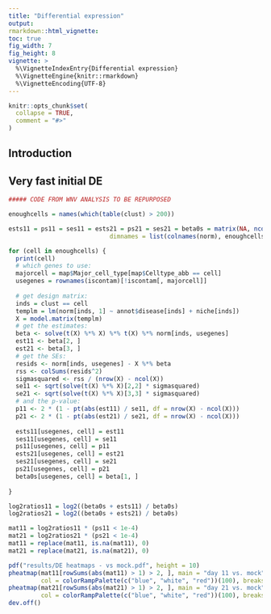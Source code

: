 ```yaml
---
title: "Differential expression"
output: 
rmarkdown::html_vignette: 
toc: true
fig_width: 7 
fig_height: 8 
vignette: >
  %\VignetteIndexEntry{Differential expression}
  %\VignetteEngine{knitr::rmarkdown}
  %\VignetteEncoding{UTF-8}
---
```

<style>
p.caption {
  font-size: 1.5em;
}
</style>
```r
knitr::opts_chunk$set(
  collapse = TRUE,
  comment = "#>"
)
```


## Introduction






## Very fast initial DE



``` r
##### CODE FROM WNV ANALYSIS TO BE REPURPOSED

enoughcells = names(which(table(clust) > 200))

ests11 = ps11 = ses11 = ests21 = ps21 = ses21 = beta0s = matrix(NA, ncol(norm), length(enoughcells),
                            dimnames = list(colnames(norm), enoughcells))

for (cell in enoughcells) {
  print(cell)
  # which genes to use:
  majorcell = map$Major_cell_type[map$Celltype_abb == cell]
  usegenes = rownames(iscontam)[!iscontam[, majorcell]]
  
  # get design matrix:
  inds = clust == cell
  templm = lm(norm[inds, 1] ~ annot$disease[inds] + niche[inds])
  X = model.matrix(templm)
  # get the estimates:
  beta <- solve(t(X) %*% X) %*% t(X) %*% norm[inds, usegenes]
  est11 <- beta[2, ]
  est21 <- beta[3, ]
  # get the SEs:
  resids <- norm[inds, usegenes] - X %*% beta
  rss <- colSums(resids^2)
  sigmasquared <- rss / (nrow(X) - ncol(X))
  se11 <- sqrt(solve(t(X) %*% X)[2,2] * sigmasquared)
  se21 <- sqrt(solve(t(X) %*% X)[3,3] * sigmasquared)
  # and the p-value:
  p11 <- 2 * (1 - pt(abs(est11) / se11, df = nrow(X) - ncol(X)))
  p21 <- 2 * (1 - pt(abs(est21) / se21, df = nrow(X) - ncol(X)))
  
  ests11[usegenes, cell] = est11
  ses11[usegenes, cell] = se11
  ps11[usegenes, cell] = p11
  ests21[usegenes, cell] = est21
  ses21[usegenes, cell] = se21
  ps21[usegenes, cell] = p21
  beta0s[usegenes, cell] = beta[1, ]
  
}

log2ratios11 = log2((beta0s + ests11) / beta0s)
log2ratios21 = log2((beta0s + ests21) / beta0s)

mat11 = log2ratios11 * (ps11 < 1e-4)
mat21 = log2ratios21 * (ps21 < 1e-4)
mat11 = replace(mat11, is.na(mat11), 0)
mat21 = replace(mat21, is.na(mat21), 0)

pdf("results/DE heatmaps - vs mock.pdf", height = 10)
pheatmap(mat11[rowSums(abs(mat11) > 1) > 2, ], main = "day 11 vs. mock", fontsize_row = 6,
         col = colorRampPalette(c("blue", "white", "red"))(100), breaks = seq(-2,2, length.out = 101))
pheatmap(mat21[rowSums(abs(mat21) > 1) > 2, ], main = "day 21 vs. mock", fontsize_row = 6,
         col = colorRampPalette(c("blue", "white", "red"))(100), breaks = seq(-2,2, length.out = 101))
dev.off()

```